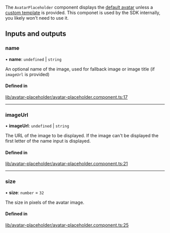 The `AvatarPlaceholder` component displays the [default avatar](./AvatarComponent.mdx) unless a [custom template](../services/CustomTemplatesService.mdx) is provided. This componet is used by the SDK internally, you likely won't need to use it.

[//]: # "Start of generated content"
## Inputs and outputs 


### name

• **name**: `undefined` \| `string`

An optional name of the image, used for fallback image or image title (if `imageUrl` is provided)

#### Defined in

[lib/avatar-placeholder/avatar-placeholder.component.ts:17](https://github.com/GetStream/stream-chat-angular/blob/cbfe9a6/projects/stream-chat-angular/src/lib/avatar-placeholder/avatar-placeholder.component.ts#L17)

___

### imageUrl

• **imageUrl**: `undefined` \| `string`

The URL of the image to be displayed. If the image can't be displayed the first letter of the name input is displayed.

#### Defined in

[lib/avatar-placeholder/avatar-placeholder.component.ts:21](https://github.com/GetStream/stream-chat-angular/blob/cbfe9a6/projects/stream-chat-angular/src/lib/avatar-placeholder/avatar-placeholder.component.ts#L21)

___

### size

• **size**: `number` = `32`

The size in pixels of the avatar image.

#### Defined in

[lib/avatar-placeholder/avatar-placeholder.component.ts:25](https://github.com/GetStream/stream-chat-angular/blob/cbfe9a6/projects/stream-chat-angular/src/lib/avatar-placeholder/avatar-placeholder.component.ts#L25)

[//]: # "End of generated content"
